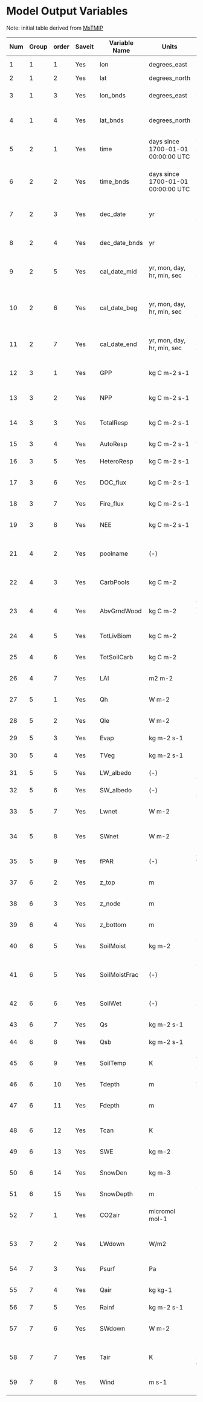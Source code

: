 # Model Output Variables

Note: initial table derived from [MsTMIP](http://nacp.ornl.gov/MsTMIP_variables.shtml) 

| Num | Group | order | Saveit | Variable Name | Units                              | Long name                                | Priority | Category           | 3-hourly | Monthly | var_type  | ndim | dim1  | dim2  | dim3  | dim4 | Description                                                                                                          |                              |
|-----|-------|-------|--------|---------------|------------------------------------|------------------------------------------|----------|--------------------|----------|---------|-----------|------|-------|-------|-------|------|----------------------------------------------------------------------------------------------------------------------|------------------------------|
| 1   | 1     | 1     | Yes    | lon           | degrees_east                       | Longitude                                | 0        | Grid               | Yes      | Yes     | real      | 1    | lon   | na    | na    | na   | longitude at center of each grid cell                                                                                |                              |
| 2   | 1     | 2     | Yes    | lat           | degrees_north                      | Latitude                                 | 0        | Grid               | Yes      | Yes     | real      | 1    | lat   | na    | na    | na   | latitude at center of each grid cell                                                                                 |                              |
| 3   | 1     | 3     | Yes    | lon_bnds      | degrees_east                       | Longitude west-east bounds               | 0        | Grid               | Yes      | Yes     | real      | 2    | nbnds | lon   | na    | na   | (west boundary of grid cell, east boundary of grid cell)                                                             |                              |
| 4   | 1     | 4     | Yes    | lat_bnds      | degrees_north                      | Latitude south-north bounds              | 0        | Grid               | Yes      | Yes     | real      | 2    | nbnds | lat   | na    | na   | (south boundary of grid cell, north boundary of grid cell)                                                           |                              |
| 5   | 2     | 1     | Yes    | time          | days since 1700-01-01 00:00:00 UTC | Time middle averaging period             | 0        | Time               | Yes      | Yes     | double    | 1    | time  | na    | na    | na   | julian days days since 1700-01-01 00:00:00 UTC for middle of time averaging period Proleptic_Gregorianc calendar     |                              |
| 6   | 2     | 2     | Yes    | time_bnds     | days since 1700-01-01 00:00:00 UTC | Time beginning-end bounds                | 0        | Time               | Yes      | Yes     | double    | 2    | nbnds | time  | na    | na   | (julian days days since 1700-01-01 beginning time ave period, julian days days since 1700-01-01 end time ave period) |                              |
| 7   | 2     | 3     | Yes    | dec_date      | yr                                 | Decimal date middle averaging period     | 0        | Time               | Yes      | Yes     | double    | 1    | time  | na    | na    | na   | decimal date in fractional years for middle of time averaging period                                                 |                              |
| 8   | 2     | 4     | Yes    | dec_date_bnds | yr                                 | Decimal date beginning-end bounds        | 0        | Time               | Yes      | Yes     | double    | 2    | nbnds | time  | na    | na   | (decimal date beginningĘĘtime ave period, decimal date end time ave period)                                          |                              |
| 9   | 2     | 5     | Yes    | cal_date_mid  | yr, mon, day, hr, min, sec         | Calender date middle averaging period    | 0        | Time               | Yes      | Yes     | integer   | 2    | ncal  | time  | na    | na   | calender date middle of time ave period: year, month, day, hour, minute, second for UTC time zone                    |                              |
| 10  | 2     | 6     | Yes    | cal_date_beg  | yr, mon, day, hr, min, sec         | Calender date beginning averaging period | 0        | Time               | Yes      | Yes     | integer   | 2    | ncal  | time  | na    | na   | calender date beginning of time ave period: year, month, day, hour, minute, second for UTC time zone                 |                              |
| 11  | 2     | 7     | Yes    | cal_date_end  | yr, mon, day, hr, min, sec         | Calender date end averaging period       | 0        | Time               | Yes      | Yes     | integer   | 2    | ncal  | time  | na    | na   | calender date end of time ave period: year, month, day, hour, minute, second for UTC time zone                       |                              |
| 12  | 3     | 1     | Yes    | GPP           | kg C m-2 s-1                       | Gross Primary Productivity               | 1        | Carbon Fluxes      | Yes      | Yes     | real      | 3    | lon   | lat   | time  | na   | Rate of photosynthesis (always positive)                                                                             |                              |
| 13  | 3     | 2     | Yes    | NPP           | kg C m-2 s-1                       | Net Primary Productivity                 | 1        | Carbon Fluxes      | Yes      | Yes     | real      | 3    | lon   | lat   | time  | na   | Net Primary Productivity (NPP=GPP-AutoResp, positive into plants)                                                    |                              |
| 14  | 3     | 3     | Yes    | TotalResp     | kg C m-2 s-1                       | Total Respiration                        | 1        | Carbon Fluxes      | Yes      | Yes     | real      | 3    | lon   | lat   | time  | na   | Total respiration (TotalResp=AutoResp+heteroResp, always positive)                                                   |                              |
| 15  | 3     | 4     | Yes    | AutoResp      | kg C m-2 s-1                       | Autotrophic Respiration                  | 1        | Carbon Fluxes      | Yes      | Yes     | real      | 3    | lon   | lat   | time  | na   | Autotrophic respiration rate (always positive)                                                                       |                              |
| 16  | 3     | 5     | Yes    | HeteroResp    | kg C m-2 s-1                       | Heterotrophic Respiration                | 1        | Carbon Fluxes      | Yes      | Yes     | real      | 3    | lon   | lat   | time  | na   | Heterotrophic respiration rate (always positive)                                                                     |                              |
| 17  | 3     | 6     | Yes    | DOC_flux      | kg C m-2 s-1                       | Dissolved Organic Carbon flux            | 1        | Carbon Fluxes      | Yes      | Yes     | real      | 3    | lon   | lat   | time  | na   | Loss of organic carbon dissolved in ground water or rivers (positive out of grid cell)                               |                              |
| 18  | 3     | 7     | Yes    | Fire_flux     | kg C m-2 s-1                       | Fire emissions                           | 1        | Carbon Fluxes      | Yes      | Yes     | real      | 3    | lon   | lat   | time  | na   | Flux of carbon due to fires (always positive)                                                                        |                              |
| 19  | 3     | 8     | Yes    | NEE           | kg C m-2 s-1                       | Net Ecosystem Exchange                   | 1        | Carbon Fluxes      | Yes      | Yes     | real      | 3    | lon   | lat   | time  | na   | Net Ecosystem Exchange (NEE=HeteroResp+AutoResp-GPP, positive into atmosphere)                                       |                              |
| 21  | 4     | 2     | Yes    | poolname      | (-)                                | Name of each Carbon Pool                 | 1        | Carbon Pools       | No       | Yes     | character | 2    | nchar | npool | na    | na   | Name of each carbon pool (i.e., "wood                                                                                | or ""Coarse Woody Debris"")" |
| 22  | 4     | 3     | Yes    | CarbPools     | kg C m-2                           | Size of each carbon pool                 | 1        | Carbon Pools       | No       | Yes     | real      | 4    | lon   | lat   | npool | time | Total size of each carbon pool vertically integrated over the entire soil column                                     |                              |
| 23  | 4     | 4     | Yes    | AbvGrndWood   | kg C m-2                           | Above ground woody biomass               | 1        | Carbon Pools       | No       | Yes     | real      | 3    | lon   | lat   | time  | na   | Total above ground wood biomass                                                                                      |                              |
| 24  | 4     | 5     | Yes    | TotLivBiom    | kg C m-2                           | Total living biomass                     | 1        | Carbon Pools       | No       | Yes     | real      | 3    | lon   | lat   | time  | na   | Total carbon content of the living biomass (leaves+roots+wood)                                                       |                              |
| 25  | 4     | 6     | Yes    | TotSoilCarb   | kg C m-2                           | Total Soil Carbon                        | 1        | Carbon Pools       | No       | Yes     | real      | 3    | lon   | lat   | time  | na   | Total soil and litter carbon content vertically integrated over the enire soil column                                |                              |
| 26  | 4     | 7     | Yes    | LAI           | m2 m-2                             | Leaf Area Index                          | 1        | Carbon Pools       | No       | Yes     | real      | 3    | lon   | lat   | time  | na   | Area of leaves per area ground                                                                                       |                              |
| 27  | 5     | 1     | Yes    | Qh            | W m-2                              | Sensible heat                            | 1        | Energy Fluxes      | Yes      | Yes     | real      | 3    | lon   | lat   | time  | na   | Sensible heat flux into the boundary layer (positive into atmosphere)                                                |                              |
| 28  | 5     | 2     | Yes    | Qle           | W m-2                              | Latent heat                              | 1        | Energy Fluxes      | Yes      | Yes     | real      | 3    | lon   | lat   | time  | na   | Latent heat flux into the boundary layer (positive into atmosphere)                                                  |                              |
| 29  | 5     | 3     | Yes    | Evap          | kg m-2 s-1                         | Total Evaporation                        | 1        | Energy Fluxes      | No       | Yes     | real      | 3    | lon   | lat   | time  | na   | Sum of all evaporation sources (positive into atmosphere)                                                            |                              |
| 30  | 5     | 4     | Yes    | TVeg          | kg m-2 s-1                         | Transpiration                            | 1        | Energy Fluxes      | No       | Yes     | real      | 3    | lon   | lat   | time  | na   | Total Plant transpiration (always positive)                                                                          |                              |
| 31  | 5     | 5     | Yes    | LW_albedo     | (-)                                | Longwave Albedo                          | 1        | Energy Fluxes      | No       | Yes     | real      | 3    | lon   | lat   | time  | na   | Longwave Albedo                                                                                                      |                              |
| 32  | 5     | 6     | Yes    | SW_albedo     | (-)                                | Shortwave Albedo                         | 1        | Energy Fluxes      | No       | Yes     | real      | 3    | lon   | lat   | time  | na   | Shortwave albedo                                                                                                     |                              |
| 33  | 5     | 7     | Yes    | Lwnet         | W m-2                              | Net Longwave Radiation                   | 1        | Energy Fluxes      | No       | Yes     | real      | 3    | lon   | lat   | time  | na   | Incident longwave radiation minus simulated outgoing longwave radiation (positive into grnd)                         |                              |
| 34  | 5     | 8     | Yes    | SWnet         | W m-2                              | Net shortwave radiation                  | 1        | Energy Fluxes      | No       | Yes     | real      | 3    | lon   | lat   | time  | na   | Incident shortwave radiation minus simulated outgoing shortwave radiation (positive into grnd)                       |                              |
| 35  | 5     | 9     | Yes    | fPAR          | (-)                                | Absorbed fraction incoming PAR           | 1        | Energy Fluxes      | No       | Yes     | real      | 3    | lon   | lat   | time  | na   | absorbed fraction incoming photosyntetically active radiation                                                        |                              |
| 37  | 6     | 2     | Yes    | z_top         | m                                  | Soil Layer Top Depth                     | 1        | Physical Variables | No       | Yes     | real      | 1    | nsoil | na    | na    | na   | Depth from soil surface to top of soil layer                                                                         |                              |
| 38  | 6     | 3     | Yes    | z_node        | m                                  | Soil Layer Node Depth                    | 1        | Physical Variables | No       | Yes     | real      | 1    | nsoil | na    | na    | na   | Depth from soil surface to layer prognostic variables; typically center of soil layer                                |                              |
| 39  | 6     | 4     | Yes    | z_bottom      | m                                  | Soil Layer Bottom Depth                  | 1        | Physical Variables | No       | Yes     | real      | 1    | nsoil | na    | na    | na   | Depth from soil surface to bottom of soil layer                                                                      |                              |
| 40  | 6     | 5     | Yes    | SoilMoist     | kg m-2                             | Average Layer Soil Moisture              | 1        | Physical Variables | No       | Yes     | real      | 4    | lon   | lat   | nsoil | time | Soil water content in each soil layer, including liquid, vapor and ice                                               |                              |
| 41  | 6     | 5     | Yes    | SoilMoistFrac | (-)                                | Average Layer Fraction of Saturation     | 1        | Physical Variables | No       | Yes     | real      | 4    | lon   | lat   | nsoil | time | Fraction of saturation of soil water in each soil layer, including liquid and ice                                    |                              |
| 42  | 6     | 6     | Yes    | SoilWet       | (-)                                | Total Soil Wetness                       | 1        | Physical Variables | No       | Yes     | real      | 3    | lon   | lat   | time  | na   | Vertically integrated soil moisture divided by maximum allowable soil moisture above wilting point                   |                              |
| 43  | 6     | 7     | Yes    | Qs            | kg m-2 s-1                         | Surface runoff                           | 1        | Physical Variables | No       | Yes     | real      | 3    | lon   | lat   | time  | na   | Runoff from the landsurface and/or subsurface stormflow                                                              |                              |
| 44  | 6     | 8     | Yes    | Qsb           | kg m-2 s-1                         | Subsurface runoff                        | 1        | Physical Variables | No       | Yes     | real      | 3    | lon   | lat   | time  | na   | Gravity soil water drainage and/or soil water lateral flow                                                           |                              |
| 45  | 6     | 9     | Yes    | SoilTemp      | K                                  | Average Layer Soil Temperature           | 1        | Physical Variables | No       | Yes     | real      | 4    | lon   | lat   | nsoil | time | Average soil temperature in each soil layer                                                                          |                              |
| 46  | 6     | 10    | Yes    | Tdepth        | m                                  | Active Layer Thickness                   | 1        | Physical Variables | No       | Yes     | real      | 3    | lon   | lat   | time  | na   | Thaw depth; depth to zero centigrade isotherm in permafrost                                                          |                              |
| 47  | 6     | 11    | Yes    | Fdepth        | m                                  | Frozen Layer Thickness                   | 1        | Physical Variables | No       | Yes     | real      | 3    | lon   | lat   | time  | na   | Freeze depth; depth to zero centigrade isotherm in non-permafrost                                                    |                              |
| 48  | 6     | 12    | Yes    | Tcan          | K                                  | Canopy Temperature                       | 1        | Physical Variables | No       | Yes     | real      | 3    | lon   | lat   | time  | na   | Canopy or vegetation temperature (or temperature used in photosynthesis calculations)                                |                              |
| 49  | 6     | 13    | Yes    | SWE           | kg m-2                             | Snow Water Equivalent                    | 1        | Physical Variables | No       | Yes     | real      | 3    | lon   | lat   | time  | na   | Total water mass of snow pack, including ice and liquid water                                                        |                              |
| 50  | 6     | 14    | Yes    | SnowDen       | kg m-3                             | Bulk Snow Density                        | 1        | Physical Variables | No       | Yes     | real      | 3    | lon   | lat   | time  | na   | Overall bulk density of the snow pack, including ice and liquid water                                                |                              |
| 51  | 6     | 15    | Yes    | SnowDepth     | m                                  | Total snow depth                         | 1        | Physical Variables | No       | Yes     | real      | 3    | lon   | lat   | time  | na   | Total snow depth                                                                                                     |                              |
| 52  | 7     | 1     | Yes    | CO2air        | micromol mol-1                     | Near surface CO2 concentration           | 1        | Driver             | No       | Yes     | real      | 3    | lon   | lat   | time  | na   | Near surface dry air CO2 mole fraction                                                                               |                              |
| 53  | 7     | 2     | Yes    | LWdown        | W/m2                               | Surface incident longwave radiation      | 1        | Driver             | No       | Yes     | real      | 3    | lon   | lat   | time  | na   | Surface incident longwave radiation                                                                                  |                              |
| 54  | 7     | 3     | Yes    | Psurf         | Pa                                 | Surface pressure                         | 1        | Driver             | No       | Yes     | real      | 3    | lon   | lat   | time  | na   | Surface pressure                                                                                                     |                              |
| 55  | 7     | 4     | Yes    | Qair          | kg kg-1                            | Near surface specific humidity           | 1        | Driver             | No       | Yes     | real      | 3    | lon   | lat   | time  | na   | Near surface specific humidity                                                                                       |                              |
| 56  | 7     | 5     | Yes    | Rainf         | kg m-2 s-1                         | Rainfall rate                            | 1        | Driver             | No       | Yes     | real      | 3    | lon   | lat   | time  | na   | Rainfall rate                                                                                                        |                              |
| 57  | 7     | 6     | Yes    | SWdown        | W m-2                              | Surface incident shortwave radiation     | 1        | Driver             | No       | Yes     | real      | 3    | lon   | lat   | time  | na   | Surface incident shortwave radiation                                                                                 |                              |
| 58  | 7     | 7     | Yes    | Tair          | K                                  | Near surface air temperature             | 1        | Driver             | No       | Yes     | real      | 3    | lon   | lat   | time  | na   | Near surface air temperature                                                                                         |                              |
| 59  | 7     | 8     | Yes    | Wind          | m s-1                              | Near surface module of the wind          | 1        | Driver             | No       | Yes     | real      | 3    | lon   | lat   | time  | na   | Near surface wind magnitude                                                                                          |                              |
